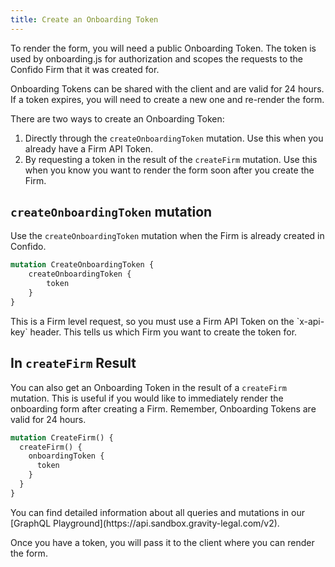 ```yaml
---
title: Create an Onboarding Token
---
```


To render the form, you will need a public Onboarding Token. The token is used by onboarding.js for authorization and scopes the requests to the Confido Firm that it was created for.

Onboarding Tokens can be shared with the client and are valid for 24 hours. If a token expires, you will need to create a new one and re-render the form.

There are two ways to create an Onboarding Token:

1. Directly through the `createOnboardingToken` mutation. Use this when you already have a Firm API Token.
2. By requesting a token in the result of the `createFirm` mutation. Use this when you know you want to render the form soon after you create the Firm.

## `createOnboardingToken` mutation

Use the `createOnboardingToken` mutation when the Firm is already created in Confido.

```graphql
mutation CreateOnboardingToken {
    createOnboardingToken {
        token
    }
}
```

<Note>
    This is a Firm level request, so you must use a Firm API Token on the `x-api-key` header. This tells us which Firm
    you want to create the token for.
</Note>

## In `createFirm` Result

You can also get an Onboarding Token in the result of a `createFirm` mutation. This is useful if you would like to immediately render the onboarding form after creating a Firm. Remember, Onboarding Tokens are valid for 24 hours.

```graphql
mutation CreateFirm() {
  createFirm() {
    onboardingToken {
      token
    }
  }
}
```

<Note>
    You can find detailed information about all queries and mutations in our [GraphQL
    Playground](https://api.sandbox.gravity-legal.com/v2).
</Note>

Once you have a token, you will pass it to the client where you can render the form.
